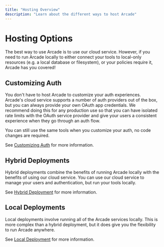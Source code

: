 ```yaml
---
title: "Hosting Overview"
description: "Learn about the different ways to host Arcade"
---
```


# Hosting Options

The best way to use Arcade is to use our cloud service.  However, if you need to run Arcade locally to either connect your tools to local-only resources (e.g. a local database or filesystem), or your policies require it, Arcade has you covered!

## Customizing Auth

You don't have to host Arcade to customize your auth experiences. Arcade's cloud service supports a number of auth providers out of the box, but you can always provide your own OAuth app credentials. We recommend doing this for any production use so that you can have isolated rate limits with the OAuth service provider and give your users a consistent experience when they go through an auth flow.

You can still use the same tools when you customize your auth, no code changes are required.

See [Customizing Auth](/home/hosting-options/auth-providers) for more information.

## Hybrid Deployments

Hybrid deployments combine the benefits of running Arcade locally with the benefits of using our cloud service.  You can use our cloud service to manage your users and authentication, but run your tools locally.

See [Hybrid Deployment](/home/hosting-options/hybrid-deployment/hybrid-worker) for more information.

## Local Deployments

Local deployments involve running all of the Arcade services locally.  This is more complex than a hybrid deployment, but it does give you the flexibility to run Arcade anywhere.

See [Local Deployment](/home/hosting-options/local-deployment/install/overview) for more information.
